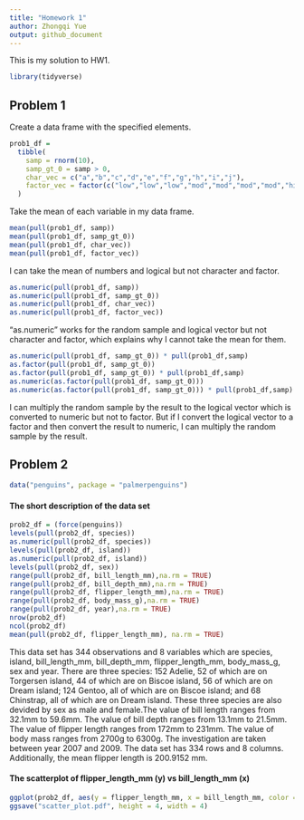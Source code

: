```yaml
---
title: "Homework 1"
author: Zhongqi Yue
output: github_document
---
```


This is my solution to HW1.

```r
library(tidyverse)
```


## Problem 1

Create a data frame with the specified elements.

```r
prob1_df =
  tibble(
    samp = rnorm(10),
    samp_gt_0 = samp > 0,
    char_vec = c("a","b","c","d","e","f","g","h","i","j"),
    factor_vec = factor(c("low","low","low","mod","mod","mod","mod","high","high","high"))
  )
```

Take the mean of each variable in my data frame.

```r
mean(pull(prob1_df, samp))
mean(pull(prob1_df, samp_gt_0))
mean(pull(prob1_df, char_vec))
mean(pull(prob1_df, factor_vec))
```

I can take the mean of numbers and logical but not character and factor.

```r
as.numeric(pull(prob1_df, samp))
as.numeric(pull(prob1_df, samp_gt_0))
as.numeric(pull(prob1_df, char_vec))
as.numeric(pull(prob1_df, factor_vec))
```

"as.numeric" works for the random sample and logical vector but not character and factor, which explains why I cannot take the mean for them.

```r
as.numeric(pull(prob1_df, samp_gt_0)) * pull(prob1_df,samp)
as.factor(pull(prob1_df, samp_gt_0)) 
as.factor(pull(prob1_df, samp_gt_0)) * pull(prob1_df,samp)
as.numeric(as.factor(pull(prob1_df, samp_gt_0))) 
as.numeric(as.factor(pull(prob1_df, samp_gt_0))) * pull(prob1_df,samp)
```

I can multiply the random sample by the result to the logical vector which is converted to numeric but not to factor. But if I convert the logical vector to a factor and then convert the result to numeric, I can multiply the random sample by the result.

## Problem 2
```r
data("penguins", package = "palmerpenguins")
```

#### The short description of the data set
```r
prob2_df = (force(penguins))
levels(pull(prob2_df, species))
as.numeric(pull(prob2_df, species))
levels(pull(prob2_df, island))
as.numeric(pull(prob2_df, island))
levels(pull(prob2_df, sex))
range(pull(prob2_df, bill_length_mm),na.rm = TRUE)
range(pull(prob2_df, bill_depth_mm),na.rm = TRUE)
range(pull(prob2_df, flipper_length_mm),na.rm = TRUE)
range(pull(prob2_df, body_mass_g),na.rm = TRUE)
range(pull(prob2_df, year),na.rm = TRUE)
nrow(prob2_df)
ncol(prob2_df)
mean(pull(prob2_df, flipper_length_mm), na.rm = TRUE)
```


This data set has 344 observations and 8 variables which are species, island, bill_length_mm, bill_depth_mm, flipper_length_mm, body_mass_g, sex and year. There are three species: 152 Adelie, 52 of which are on Torgersen island, 44 of which are on Biscoe island, 56 of which are on Dream island; 124 Gentoo, all of which are on Biscoe island; and 68 Chinstrap, all of which are on Dream island. These three species are also devided by sex as male and female.The value of bill length ranges from 32.1mm to 59.6mm. The value of bill depth ranges from 13.1mm to 21.5mm. The value of flipper length ranges from 172mm to 231mm. The value of body mass ranges from 2700g to 6300g. The investigation are taken between year 2007 and 2009. The data set has 334 rows and 8 columns. Additionally, the mean flipper length is 200.9152 mm.

#### The scatterplot of flipper_length_mm (y) vs bill_length_mm (x)
```r
ggplot(prob2_df, aes(y = flipper_length_mm, x = bill_length_mm, color = species)) + geom_point()
ggsave("scatter_plot.pdf", height = 4, width = 4)
```

